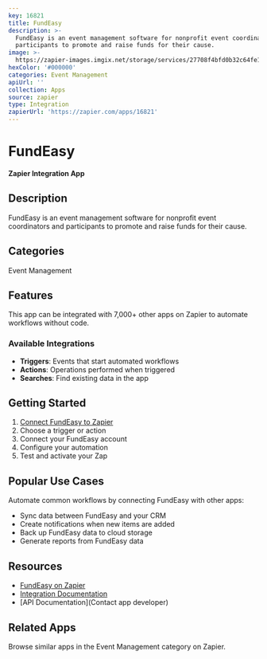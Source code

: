```yaml
---
key: 16821
title: FundEasy
description: >-
  FundEasy is an event management software for nonprofit event coordinators and
  participants to promote and raise funds for their cause.
image: >-
  https://zapier-images.imgix.net/storage/services/27708f4bfd0b32c64fe1c0fd6d928c3d.png?auto=format%2Ccompress&ixlib=python-3.0.0&q=50
hexColor: '#000000'
categories: Event Management
apiUrl: ''
collection: Apps
source: zapier
type: Integration
zapierUrl: 'https://zapier.com/apps/16821'
---
```

# FundEasy

**Zapier Integration App**

## Description

FundEasy is an event management software for nonprofit event coordinators and participants to promote and raise funds for their cause.

## Categories

Event Management

## Features

This app can be integrated with 7,000+ other apps on Zapier to automate workflows without code.

### Available Integrations

- **Triggers**: Events that start automated workflows
- **Actions**: Operations performed when triggered
- **Searches**: Find existing data in the app

## Getting Started

1. [Connect FundEasy to Zapier](https://zapier.com/apps/16821)
2. Choose a trigger or action
3. Connect your FundEasy account
4. Configure your automation
5. Test and activate your Zap

## Popular Use Cases

Automate common workflows by connecting FundEasy with other apps:

- Sync data between FundEasy and your CRM
- Create notifications when new items are added
- Back up FundEasy data to cloud storage
- Generate reports from FundEasy data

## Resources

- [FundEasy on Zapier](https://zapier.com/apps/16821)
- [Integration Documentation](https://zapier.com/apps/16821/integrations)
- [API Documentation](Contact app developer)

## Related Apps

Browse similar apps in the Event Management category on Zapier.
